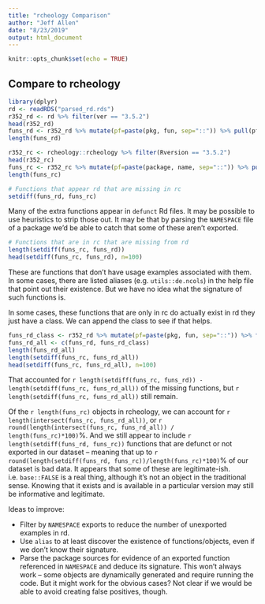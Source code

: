 ```yaml
---
title: "rcheology Comparison"
author: "Jeff Allen"
date: "8/23/2019"
output: html_document
---
```


```r
knitr::opts_chunk$set(echo = TRUE)
```

## Compare to rcheology

```r
library(dplyr)
rd <- readRDS("parsed_rd.rds")
r352_rd <- rd %>% filter(ver == "3.5.2")
head(r352_rd)
funs_rd <- r352_rd %>% mutate(pf=paste(pkg, fun, sep="::")) %>% pull(pf) %>% unique
length(funs_rd)

r352_rc <- rcheology::rcheology %>% filter(Rversion == "3.5.2")
head(r352_rc)
funs_rc <- r352_rc %>% mutate(pf=paste(package, name, sep="::")) %>% pull(pf)
length(funs_rc)

# Functions that appear rd that are missing in rc
setdiff(funs_rd, funs_rc)
```

Many of the extra functions appear in `defunct` Rd files. It may be possible to use heuristics to strip those out. It may be that by parsing the `NAMESPACE` file of a package we'd be able to catch that some of these aren't exported.

```r
# Functions that are in rc that are missing from rd
length(setdiff(funs_rc, funs_rd))
head(setdiff(funs_rc, funs_rd), n=100)
```

These are functions that don't have usage examples associated with them. In some cases, there are listed aliases (e.g. `utils::de.ncols`) in the help file that point out their existence. But we have no idea what the signature of such functions is.

In some cases, these functions that are only in rc do actually exist in rd they just have a class. We can append the class to see if that helps.

```r
funs_rd_class <- r352_rd %>% mutate(pf=paste(pkg, fun, sep="::")) %>% filter(!is.na(class)) %>% mutate(pfc = paste(pf, class, sep=".")) %>% pull(pfc) %>% unique
funs_rd_all <- c(funs_rd, funs_rd_class)
length(funs_rd_all)
length(setdiff(funs_rc, funs_rd_all))
head(setdiff(funs_rc, funs_rd_all), n=100)
```

That accounted for `r length(setdiff(funs_rc, funs_rd)) - length(setdiff(funs_rc, funs_rd_all))` of the missing functions, but `r length(setdiff(funs_rc, funs_rd_all))` still remain.

Of the `r length(funs_rc)` objects in rcheology, we can account for `r length(intersect(funs_rc, funs_rd_all))`, or `r round(length(intersect(funs_rc, funs_rd_all)) / length(funs_rc)*100)`%. And we still appear to include `r length(setdiff(funs_rd, funs_rc))` functions that are defunct or not exported in our dataset -- meaning that up to `r round(length(setdiff(funs_rd, funs_rc))/length(funs_rc)*100)`% of our dataset is bad data. It appears that some of these are legitimate-ish. i.e. `base::FALSE` is a real thing, although it's not an object in the traditional sense. Knowing that it exists and is available in a particular version may still be informative and legitimate.


Ideas to improve:

 - Filter by `NAMESPACE` exports to reduce the number of unexported examples in rd.
 - Use `alias` to at least discover the existence of functions/objects, even if we don't know their signature.
 - Parse the package sources for evidence of an exported function referenced in `NAMESPACE` and deduce its signature. This won't always work -- some objects are dynamically generated and require running the code. But it might work for the obvious cases? Not clear if we would be able to avoid creating false positives, though.

